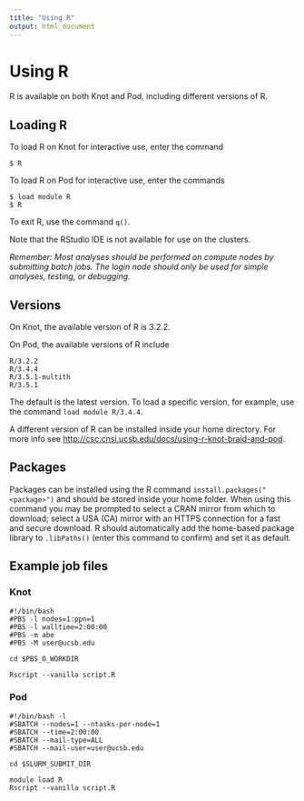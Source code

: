 ```yaml
---
title: "Using R"
output: html_document
---
```


# Using R

R is available on both Knot and Pod, including different versions of R.

## Loading R

To load R on Knot for interactive use, enter the command

```
$ R
```

To load R on Pod for interactive use, enter the commands

```
$ load module R
$ R
```

To exit R, use the command `q()`.

Note that the RStudio IDE is not available for use on the clusters.

*Remember: Most analyses should be performed on compute nodes by submitting batch jobs. The login node should only be used for simple analyses, testing, or debugging.*

## Versions

On Knot, the available version of R is 3.2.2.

On Pod, the available versions of R include

```
R/3.2.2
R/3.4.4
R/3.5.1-multith
R/3.5.1
```

The default is the latest version. To load a specific version, for example, use the command `load module R/3.4.4`.

A different version of R can be installed inside your home directory. For more info see <http://csc.cnsi.ucsb.edu/docs/using-r-knot-braid-and-pod>.

## Packages

Packages can be installed using the R command `install.packages("<package>")` and should be stored inside your home folder. When using this command you may be prompted to select a CRAN mirror from which to download; select a USA (CA) mirror with an HTTPS connection for a fast and secure download. R should automatically add the home-based package library to `.libPaths()` (enter this command to confirm) and set it as default.

## Example job files

### Knot

```
#!/bin/bash
#PBS -l nodes=1:ppn=1
#PBS -l walltime=2:00:00
#PBS -m abe
#PBS -M user@ucsb.edu

cd $PBS_O_WORKDIR

Rscript --vanilla script.R
```

### Pod

```
#!/bin/bash -l
#SBATCH --nodes=1 --ntasks-per-node=1
#SBATCH --time=2:00:00
#SBATCH --mail-type=ALL
#SBATCH --mail-user=user@ucsb.edu

cd $SLURM_SUBMIT_DIR

module load R
Rscript --vanilla script.R
```
